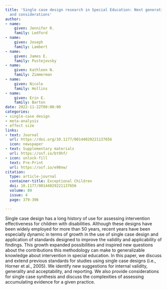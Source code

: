 ```yaml
---
title: 'Single case design research in Special Education: Next generation standards
  and considerations'
author:
- name:
    given: Jennifer R.
    family: Ledford
- name:
    given: Joseph
    family: Lambert
- name:
    given: James E.
    family: Pustejovsky
- name:
    given: Kathleen N.
    family: Zimmerman
- name:
    given: Nicole
    family: Hollins
- name:
    given: Erin E.
    family: Barton
date: 2022-11-22T00:00:00
categories:
- single-case design
- meta-analysis
- effect size
links:
- text: Journal
  url: https://doi.org/10.1177/00144029221137656
  icon: newspaper
- text: Supplementary materials
  url: https://osf.io/bt9hf/
- icon: unlock-fill
  text: Pre-Print
  url: https://osf.io/e98nw/
citation:
  type: article-journal
  container-title: Exceptional Children
  doi: 10.1177/00144029221137656
  volume: 89
  issue: 4
  page: 379-396

---
```


Single case design has a long history of use for assessing intervention effectiveness for children with disabilities. Although these designs have been widely employed for more than 50 years, recent years have been especially dynamic in terms of growth in the use of single case design and application of standards designed to improve the validity and applicability of findings. This growth expanded possibilities and inspired new questions about the contributions this methodology can make to generalizable knowledge about intervention in special education. In this paper, we discuss and extend previous standards for studies using single case designs (i.e., Horner et al., 2005). We identify new suggestions for internal validity, generality and acceptability, and reporting. We also provide considerations for single case synthesis and discuss the complexities of assessing accumulating evidence for a given practice.


